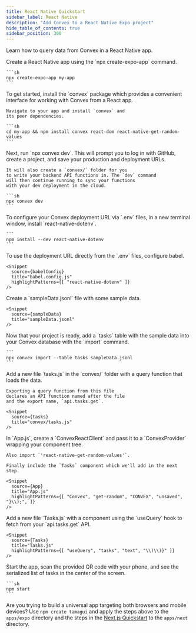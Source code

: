 ```yaml
---
title: React Native Quickstart
sidebar_label: React Native
description: "Add Convex to a React Native Expo project"
hide_table_of_contents: true
sidebar_position: 300
---
```



Learn how to query data from Convex in a React Native app.

<StepByStep>
  <Step title="Create a React Native app">
    Create a React Native app using the `npx create-expo-app` command.

    ```sh
    npx create-expo-app my-app
    ```

  </Step>
  <Step title="Install the Convex client and server library">
    To get started, install the `convex`
    package which provides a convenient interface for working
    with Convex from a React app.

    Navigate to your app and install `convex` and
    its peer dependencies.

    ```sh
    cd my-app && npm install convex react-dom react-native-get-random-values
    ```

  </Step>
  <Step title="Setup a Convex dev deployment">
    Next, run `npx convex dev`. This
    will prompt you to log in with GitHub,
    create a project, and save your production and deployment URLs.

    It will also create a `convex/` folder for you
    to write your backend API functions in. The `dev` command
    will then continue running to sync your functions
    with your dev deployment in the cloud.

    ```sh
    npx convex dev
    ```

  </Step>

  <Step title="Install .env helper tool">
    To configure your Convex deployment URL
    via `.env` files, in a new terminal window,
    install `react-native-dotenv`.

    ```
    npm install --dev react-native-dotenv
    ```

  </Step>

  <Step title="Configure Babel for .env files">
    To use the deployment URL directly from
    the `.env` files, configure babel.

    <Snippet
      source={babelConfig}
      title="babel.config.js"
      highlightPatterns={[ "react-native-dotenv" ]}
    />

  </Step>

  <Step title="Create sample data for your database">
    Create a `sampleData.jsonl`
    file with some sample data.

    <Snippet
      source={sampleData}
      title="sampleData.jsonl"
    />

  </Step>

  <Step title="Add the sample data to your database">
    Now that your project is ready, add a `tasks` table with the sample data into
    your Convex database with the `import` command.

    ```
    npx convex import --table tasks sampleData.jsonl
    ```

  </Step>

  <Step title="Expose a database query">
    Add a new file `tasks.js` in the `convex/` folder
    with a query function that loads the data.

    Exporting a query function from this file
    declares an API function named after the file
    and the export name, `api.tasks.get`.

    <Snippet
      source={tasks}
      title="convex/tasks.js"
    />

  </Step>

  <Step title="Connect the app to your backend">
    In `App.js`, create a `ConvexReactClient` and pass it to a `ConvexProvider`
    wrapping your component tree.

    Also import `'react-native-get-random-values'`.

    Finally include the `Tasks` component which we'll add in the next step.

    <Snippet
      source={App}
      title="App.js"
      highlightPatterns={[ "Convex", "get-random", "CONVEX", "unsaved", "}\\);", ]}
    />

  </Step>

  <Step title="Display the data in your app">
    Add a new file `Tasks.js` with a component using the `useQuery` hook to fetch
    from your `api.tasks.get` API.

    <Snippet
      source={Tasks}
      title="Tasks.js"
      highlightPatterns={[ "useQuery", "tasks", "text", "\\)\\)}" ]}
    />

  </Step>

  <Step title="Start the app">
    Start the app, scan the provided QR code with your phone,
    and see the serialized list of tasks in the center of the screen.

    ```sh
    npm start
    ```

  </Step>
</StepByStep>

Are you trying to build a universal app targeting both browsers and mobile
devices? Use `npm create tamagui` and apply the steps above to the `apps/expo`
directory and the steps in the [Next.js Quickstart](/docs/quickstart/nextjs.mdx)
to the `apps/next` directory.
